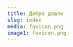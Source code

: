 ```yaml
---
title: Добре дошли
slug: index
media: favicon.png
image1: favicon.png
---
```

<Map>
<CommitButton
image={props.image1}
joinLabel="Присъединете се към PrayerFast"
joinContent={`Готови ли сте редовно да се молите и да постите за това всяка нация да има водени от Святия Дух хора, които правят ученици и влияят на техните църкви, култури и страни за Христос? Ако отговорът е да, натиснете бутона "Присъединете се към PrayerFast" по-долу.`}
joinDisclaimer="С присъединяването си се съгласявате да бъдете включени в картата на PrayerFast. Не се събира информация, която позволява да бъдете идентифицирани лично."
resourceLabel="PrayerFast Ресурси"
about="Глобалната мрежа PrayerFast са хора, църкви и организации, които са призовани и посветени да се молят, така както го правеше Исус.  Мотивирани от Неговата любов. Посветени на Неговата мисия. И овластени от Неговия Дух."
count="{{count}} хора са се присъединили към Глобалната мрежа PrayerFast"
people="{{count}} Хора"
languages="{{count}} Езици"
cities="{{count}} Градове"
countries="{{count}} Държави"
timezones="{{count}} Времеви зони"
locale={props.locale}
/>
</Map>